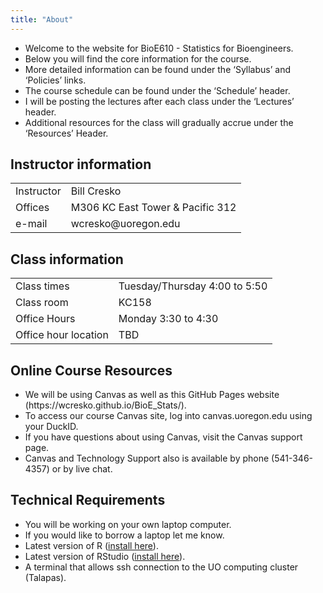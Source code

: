```yaml
---
title: "About"
---
```


-   Welcome to the website for BioE610 - Statistics for Bioengineers.
-   Below you will find the core information for the course.
-   More detailed information can be found under the 'Syllabus' and 'Policies' links.
-   The course schedule can be found under the 'Schedule' header.
-   I will be posting the lectures after each class under the 'Lectures' header.
-   Additional resources for the class will gradually accrue under the 'Resources' Header.

## Instructor information

|            |                                    |
|------------|------------------------------------|
| Instructor | Bill Cresko                        |
| Offices    | M306 KC East Tower & Pacific 312 |
| e-mail     | wcresko\@uoregon.edu               |

## Class information

|                      |                               |
|----------------------|-------------------------------|
| Class times          | Tuesday/Thursday 4:00 to 5:50 |
| Class room           | KC158                         |
| Office Hours         | Monday 3:30 to 4:30           |
| Office hour location | TBD                           |


## Online Course Resources

-   We will be using Canvas as well as this GitHub Pages website (https://wcresko.github.io/BioE_Stats/).
-   To access our course Canvas site, log into canvas.uoregon.edu using your DuckID.
-   If you have questions about using Canvas, visit the Canvas support page.
-   Canvas and Technology Support also is available by phone (541-346-4357) or by live chat.

## Technical Requirements

-   You will be working on your own laptop computer.
-   If you would like to borrow a laptop let me know.
-   Latest version of R ([install here](https://www.r-project.org)).
-   Latest version of RStudio ([install here](https://www.rstudio.org)).
-   A terminal that allows ssh connection to the UO computing cluster (Talapas).
